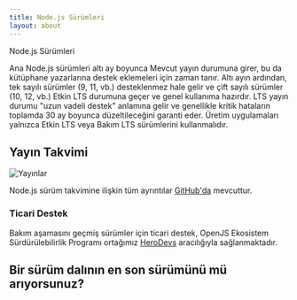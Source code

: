 ```yaml
---
title: Node.js Sürümleri
layout: about
---
```


Node.js Sürümleri

Ana Node.js sürümleri altı ay boyunca Mevcut yayın durumuna girer, bu da kütüphane yazarlarına destek eklemeleri için zaman tanır.
Altı ayın ardından, tek sayılı sürümler (9, 11, vb.) desteklenmez hale gelir ve çift sayılı sürümler (10, 12, vb.) Etkin LTS durumuna geçer ve genel kullanıma hazırdır.
LTS yayın durumu "uzun vadeli destek" anlamına gelir ve genellikle kritik hataların toplamda 30 ay boyunca düzeltileceğini garanti eder.
Üretim uygulamaları yalnızca Etkin LTS veya Bakım LTS sürümlerini kullanmalıdır.

## Yayın Takvimi

![Yayınlar](https://raw.githubusercontent.com/nodejs/Release/main/schedule.svg?sanitize=true)

Node.js sürüm takvimine ilişkin tüm ayrıntılar [GitHub'da](https://github.com/nodejs/release#release-schedule) mevcuttur.

### Ticari Destek

Bakım aşamasını geçmiş sürümler için ticari destek, OpenJS Ekosistem Sürdürülebilirlik Programı ortağımız [HeroDevs](https://herodevs.com/) aracılığıyla sağlanmaktadır.

## Bir sürüm dalının en son sürümünü mü arıyorsunuz?

<DownloadReleasesTable />
